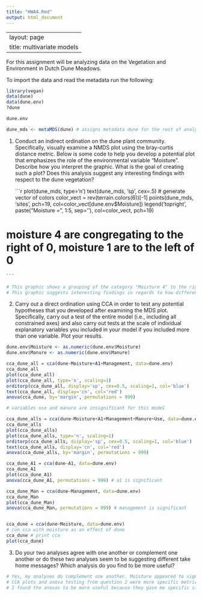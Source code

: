 ```yaml
---
title: "HWA4.Rmd"
output: html_document
---
```

---
layout: page
title: multivariate models
---

For this assignment will be analyzing data on the Vegetation
and Environment in Dutch Dune Meadows.

To import the data and read the metadata run the following:

```r
library(vegan)
data(dune)
data(dune.env)
?dune

dune.env
```

```r
dune_mds <- metaMDS(dune) # assigns metadata dune for the rest of analysis
```

1. Conduct an indirect ordination on the dune plant community. Specifically,
visually examine a NMDS plot using the bray-curtis distance metric. Below is 
some code to help you develop a potential plot that emphasizes the role of the
environmental variable "Moisture". Describe how you interpret the
graphic. What is the goal of creating such a plot? Does this analysis suggest
any interesting findings with respect to the dune vegetation?

    ```r
    plot(dune_mds, type='n')
    text(dune_mds, 'sp', cex=.5)
    # generate vector of colors 
    color_vect = rev(terrain.colors(6))[-1]
    points(dune_mds, 'sites', pch=19, 
           col=color_vect[dune.env$Moisture])
    legend('topright', paste("Moisture =", 1:5, sep=''), 
           col=color_vect, pch=19)
    
# moisture 4 are congregating to the right of 0, moisture 1 are to the left of 0
    ```
```r
# This graphic shows a grouping of the category "Moisture 4" to the right of 0 along the x axis, as well as a grouping of "Moisture 1" to the left of 0 along the x axis. There is some separation aspect along the Y axis, although at this point in analysis there is no discernible trend (further analyses may provide more insight). The purpose of producing this plot is to analyze how all factors are interacting while overlaid with the variable moisture; instead of using preliminary hypothesis testing, this method looks at many types of relationships at once. 
# This graphic suggests interesting findings in regards to how different species are interacting with the Moisture 1 and Moisture 4 variables. 
```

2. Carry out a direct ordination using CCA in order to test any potential 
hypotheses that you developed after examining the MDS plot. Specifically,
carry out a test of the entire model (i.e., including all constrained axes)
and also carry out tests at the scale of individual explanatory variables
you included in your model if you included more than one variable. Plot your 
results.
```r
dune.env$Moisture <- as.numeric(dune.env$Moisture)
dune.env$Manure <- as.numeric(dune.env$Manure)

cca_dune_all = cca(dune~Moisture+A1+Management, data=dune.env)
cca_dune_all
plot(cca_dune_all)
plot(cca_dune_all, type='n', scaling=1)
orditorp(cca_dune_all, display='sp', cex=0.5, scaling=1, col='blue')
text(cca_dune_all, display='cn', col='red')
anova(cca_dune, by='margin', permutations = 999)

# variables use and manure are insignificant for this model

cca_dune_alls = cca(dune~Moisture+A1+Management+Manure+Use, data=dune.env)
cca_dune_alls
plot(cca_dune_alls)
plot(cca_dune_alls, type='n', scaling=1)
orditorp(cca_dune_alls, display='sp', cex=0.5, scaling=1, col='blue')
text(cca_dune_alls, display='cn', col='red')
anova(cca_dune_alls, by='margin', permutations = 999)

cca_dune_A1 = cca(dune~A1, data=dune.env)
cca_dune_A1
plot(cca_dune_A1) 
anova(cca_dune_A1, permutations = 999) # a1 is significant

cca_dune_Man = cca(dune~Management, data=dune.env)
cca_dune_Man
plot(cca_dune_Man)
anova(cca_dune_Man, permutations = 999) # management is significant


cca_dune = cca(dune~Moisture, data=dune.env)
# run cca with moisture as an effect of dune
cca_dune # print cca
plot(cca_dune)


```

3. Do your two analyses agree with one another or complement one another or do
these two analyses seem to be suggesting different take home messages? Which
analysis do you find to be more useful?
```r
# Yes, my analyses do complement one another. Moisture appeared to significantly affect dune data in the NMDS plot from question 1, and anova testing and cca plots in question 2 confirm that this variable was significant. 
# CCA plots and anova testing from question 2 were more specific metrics for analyzing data. This suggested different findings than the NMDS because it gave more insight into each specific variable rather than a generalized approach.
# I found the anovas to be more useful because they gave me specific significance values. These were important for discerning relationships and it provides more insight about individual variables. 

```